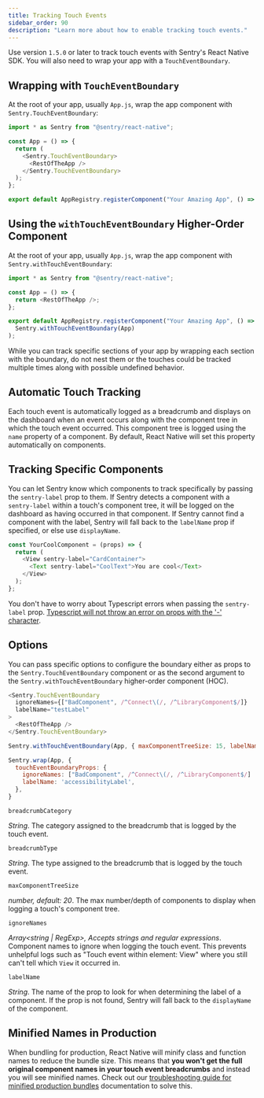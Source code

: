 ```yaml
---
title: Tracking Touch Events
sidebar_order: 90
description: "Learn more about how to enable tracking touch events."
---
```


Use version `1.5.0` or later to track touch events with Sentry's React Native SDK. You will also need to wrap your app with a `TouchEventBoundary`.

## Wrapping with `TouchEventBoundary`

At the root of your app, usually `App.js`, wrap the app component with `Sentry.TouchEventBoundary`:

```javascript
import * as Sentry from "@sentry/react-native";

const App = () => {
  return (
    <Sentry.TouchEventBoundary>
      <RestOfTheApp />
    </Sentry.TouchEventBoundary>
  );
};

export default AppRegistry.registerComponent("Your Amazing App", () => App);
```

## Using the `withTouchEventBoundary` Higher-Order Component

At the root of your app, usually `App.js`, wrap the app component with `Sentry.withTouchEventBoundary`:

```javascript
import * as Sentry from "@sentry/react-native";

const App = () => {
  return <RestOfTheApp />;
};

export default AppRegistry.registerComponent("Your Amazing App", () =>
  Sentry.withTouchEventBoundary(App)
);
```

<Alert level="warning" title="Multiple Boundaries">

While you can track specific sections of your app by wrapping each section with the boundary, do not nest them or the touches could be tracked multiple times along with possible undefined behavior.

</Alert>

## Automatic Touch Tracking

Each touch event is automatically logged as a breadcrumb and displays on the dashboard when an event occurs along with the component tree in which the touch event occurred. This component tree is logged using the `name` property of a component. By default, React Native will set this property automatically on components.

## Tracking Specific Components

You can let Sentry know which components to track specifically by passing the `sentry-label` prop to them. If Sentry detects a component with a `sentry-label` within a touch's component tree, it will be logged on the dashboard as having occurred in that component. If Sentry cannot find a component with the label, Sentry will fall back to the `labelName` prop if specified, or else use `displayName`.

```javascript
const YourCoolComponent = (props) => {
  return (
    <View sentry-label="CardContainer">
      <Text sentry-label="CoolText">You are cool</Text>
    </View>
  );
};
```

<Note>

You don't have to worry about Typescript errors when passing the `sentry-label` prop. [Typescript will not throw an error on props with the '-' character](https://www.typescriptlang.org/docs/handbook/jsx.html#attribute-type-checking).

</Note>

## Options

You can pass specific options to configure the boundary either as props to the `Sentry.TouchEventBoundary` component or as the second argument to the `Sentry.withTouchEventBoundary` higher-order component (HOC).

```javascript {tabTitle:Default}
<Sentry.TouchEventBoundary
  ignoreNames={["BadComponent", /^Connect\(/, /^LibraryComponent$/]}
  labelName="testLabel"
>
  <RestOfTheApp />
</Sentry.TouchEventBoundary>
```

```javascript {tabTitle:HOC}
Sentry.withTouchEventBoundary(App, { maxComponentTreeSize: 15, labelName: "testLabel" });
```

```javascript {tabTitle:Sentry.wrap()}
Sentry.wrap(App, {
  touchEventBoundaryProps: {
    ignoreNames: ["BadComponent", /^Connect\(/, /^LibraryComponent$/]
    labelName: 'accessibilityLabel',
  },
}
```

`breadcrumbCategory`

_String_. The category assigned to the breadcrumb that is logged by the touch event.

`breadcrumbType`

_String_. The type assigned to the breadcrumb that is logged by the touch event.

`maxComponentTreeSize`

_number, default: 20_. The max number/depth of components to display when logging a touch's component tree.

`ignoreNames`

_Array&lt;string | RegExp>, Accepts strings and regular expressions_. Component names to ignore when logging the touch event. This prevents unhelpful logs such as "Touch event within element: View" where you still can't tell which `View` it occurred in.

`labelName`

_String_. The name of the prop to look for when determining the label of a component. If the prop is not found, Sentry will fall back to the `displayName` of the component.

## Minified Names in Production

When bundling for production, React Native will minify class and function names to reduce the bundle size. This means that **you won't get the full original component names in your touch event breadcrumbs** and instead you will see minified names. Check out our [troubleshooting guide for minified production bundles](/platforms/react-native/troubleshooting/#minified-names-in-production) documentation to solve this.
